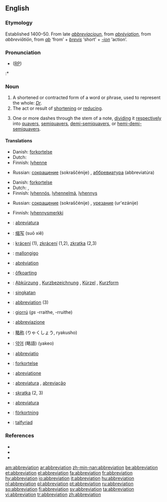 {{wikisource1911Enc|Abbreviation}}
{{wikipedia}}
{{selfref|For abbreviations in Wiktionary, see [[:Category:Abbreviations]]}}
==English==

===Etymology===
Established 1400–50. From late {{ME.}} ''[[abbreviacioun]]'', from {{MF.}} ''[[abréviation]]'', from {{LL.}} ''abbreviātiōn'', from ''[[ab]]'' ‘from’ + ''[[brevis]]'' ‘short’ + ''[[-ion]]'' ‘action’.

===Pronunciation===
* ([[RP]]) {{IPA|/əˌbriːviˈeɪʃn/}}
:* {{Rhymes|eɪʃǝn}}

===Noun===
{{en-noun}}

# A shortened or contracted form of a word or phrase, used to represent the whole: ''[[Dr]]''.
# The act or result of [[shorten|shortening]] or [[reduce|reducing]].
# {{music}} One or more dashes through the stem of a note, [[dividing]] it [[respectively]] into [[quavers]], [[semiquavers]], [[demi-semiquavers]], or [[hemi-demi-semiquavers]].

====Translations====
{{trans-top|shortened or contracted form of a word or phrase}}
*Danish: [[forkortelse#Danish|forkortelse]] {{c}}
*Dutch: {{t|nl|afkorting}} {{f}}
*Finnish: [[lyhenne]]
{{trans-mid}}
*Russian: [[сокрaщение]] (sokraščénije) {{n}}, [[аббревиатура]] (abbreviatúra) {{f}}
{{trans-bottom}}

{{trans-top|act or result of shortening or reducing}}
*Danish: [[forkortelse#Danish|forkortelse]] {{c}}
*Dutch: {{t|nl|afkorting}} {{f}}, {{t|nl|verkorting}} {{f}}
*Finnish: [[lyhennös]], [[lyhennelmä]], [[lyhennys]]
{{trans-mid}}
*Russian: [[сокрaщение]] (sokraščénije) {{n}}, [[урезание]] (ur'ezánije) {{n}}
{{trans-bottom}}

{{trans-top|music: one or more dashes through the stem of a note}}
*Finnish: [[lyhennysmerkki]]
{{trans-mid}}
{{trans-bottom}}

{{checktrans}}
{{trans-top|Translations to be checked}}
*{{ttbc|Catalan}}: [[abreviatura#Catalan|abreviatura]] {{f}}
*{{ttbc|Chinese}}: [[缩写]] (suō xiě)
*{{ttbc|Czech}}: [[krácení]] {{n}} (1), [[zkrácení]] {{n}} (1,2), [[zkratka]] {{f}} (2,3)
*{{ttbc|Esperanto}}: [[mallongigo]]
*{{ttbc|French}}: [[abréviation]] {{f}}
*{{ttbc|Frisian}}: [[ôfkoarting]]
*{{ttbc|German}}: [[Abkürzung]] {{f}}, [[Kurzbezeichnung]] {{f}}, [[Kürzel]] {{n}}, [[Kurzform]] {{f}}
*{{ttbc|Indonesian}}: [[singkat]]an
*{{ttbc|Interlingua}}: [[#Interlingua|abbreviation]] (3)
*{{ttbc|Irish}}: [[giorrú]] {{m}} (''gs'' -rraithe, {{p}} -rruithe)
*{{ttbc|Italian}}: [[abbreviazione]]
*{{ttbc|Japanese}}: [[略称]] (りゃくしょう, ryakusho)
{{trans-mid}}
*{{ttbc|Korean}}: [[약어]] (略語) (yakeo)
*{{ttbc|Latin}}: [[abbreviatio]]
*{{ttbc|Norwegian}}: [[forkortelse#Norwegian|forkortelse]]
*{{ttbc|Novial}}: [[abreviatione]]
*{{ttbc|Portuguese}}: [[abreviatura#Portuguese|abreviatura]] {{f}}, [[abreviação]] {{f}}
*{{ttbc|Slovak}}: [[skratka]] {{f}} (2, 3)
*{{ttbc|Spanish}}: [[abreviatura#Spanish|abreviatura]] {{f}}
*{{ttbc|Swedish}}: [[förkortning]] {{c}}
*{{ttbc|Welsh}}: [[talfyriad]] {{m}}
{{trans-bottom}}

===References===
* {{R:American Heritage 2000|abbreviation}}
* {{R:Dictionary.com|abbreviation}}
* {{R:WordNet 2003|abbreviation}}

[[am:abbreviation]]
[[ar:abbreviation]]
[[zh-min-nan:abbreviation]]
[[be:abbreviation]]
[[et:abbreviation]]
[[el:abbreviation]]
[[fa:abbreviation]]
[[fr:abbreviation]]
[[hy:abbreviation]]
[[io:abbreviation]]
[[it:abbreviation]]
[[hu:abbreviation]]
[[nl:abbreviation]]
[[pl:abbreviation]]
[[pt:abbreviation]]
[[ru:abbreviation]]
[[so:abbreviation]]
[[fi:abbreviation]]
[[sv:abbreviation]]
[[ta:abbreviation]]
[[vi:abbreviation]]
[[tr:abbreviation]]
[[zh:abbreviation]]